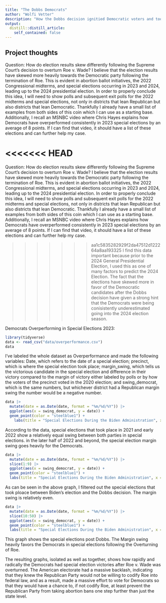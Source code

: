 ```yaml
---
title: "The Dobbs Democrats"
author: "Wolfi Vetter"
description: "How the Dobbs decision ignitied Democratic voters and took them to the polls"
output:
  distill::distill_article:
    self_contained: false
---
```




## Project thoughts


Question: How do election results skew differently following the Supreme Court's decision to overturn Roe v. Wade? I believe that the election results have skewed more heavily towards the Democratic party following the termination of Roe. This is evident in abortion ballot initiatives, the 2022 Congressional midterms, and special elections occurring in 2023 and 2024, leading up to the 2024 presidential election. In order to properly conclude this idea, I will need to show polls and subsequent exit polls for the 2022 midterms and special elections, not only in districts that lean Republican but also districts that lean Democratic. Thankfully I already have a small list of examples from both sides of this coin which I can use as a starting base. Additionally, I recall an MSNBC video where Chris Hayes explains how Democrats have overperformed consistently in 2023 special elections by an average of 8 points. If I can find that video, it should have a list of these elections and can further help my case.

<<<<<<< HEAD
=======

Question: How do election results skew differently following the Supreme Court's decision to overturn Roe v. Wade? I believe that the election results have skewed more heavily towards the Democratic party following the termination of Roe. This is evident in abortion ballot initiatives, the 2022 Congressional midterms, and special elections occurring in 2023 and 2024, leading up to the 2024 presidential election. In order to properly conclude this idea, I will need to show polls and subsequent exit polls for the 2022 midterms and special elections, not only in districts that lean Republican but also districts that lean Democratic. Thankfully I already have a small list of examples from both sides of this coin which I can use as a starting base. Additionally, I recall an MSNBC video where Chris Hayes explains how Democrats have overperformed consistently in 2023 special elections by an average of 8 points. If I can find that video, it should have a list of these elections and can further help my case.

>>>>>>> aa1c5835282929f2da47512d122264a8aa193325
I find this data important because prior to the 2024 General Presidential Election, I used this as one of many factors to predict the 2024 Election. The fact that the elections have skewed more in favor of the Democratic candidates after the Dobbs decision have given a strong hint that the Democrats were being conisistently underestimated going into the 2024 election season.

Democrats Overperforming in Special Elections 2023:



```r
library(tidyverse)
data <- read_csv("data/overperformance.csv")
data
```

I've labeled the whole dataset as Overperformance and made the following variables: Date, which refers to the date of a special election; precinct, which is where the special election took place; margin_swing, which tells us the victorious candidate in the special election and difference in their victory compared to the margin of victory either labeled by polls or by how the voters of the precinct voted in the 2020 election; and swing_democrat, which is the same numbers, but whichever district had a Republican margin swing the number would be a negative number.


```r
data |> 
  mutate(date = as.Date(date, format = "%m/%d/%Y")) |> 
  ggplot(aes(x = swing_democrat, y = date)) +
  geom_point(color = "steelblue1") +
    labs(title = "Special Elections During the Biden Administration", x = "Margin Swing of Precinct Relative to the 2020 Election", y = "Date of Special Election")
```

According to the data, special elections that took place in 2021 and early 2022 show a relatively equal swing between both parties in special elections. in the later half of 2022 and beyond, the special election margin swing goes heavily for the Democrats.

```r
data |> 
  mutate(date = as.Date(date, format = "%m/%d/%Y")) |> 
  slice(1:9) |> 
  ggplot(aes(x = swing_democrat, y = date)) +
  geom_point(color = "steelblue1") +
  labs(title = "Special Elections During the Biden Administration", x = "Margin Swing of Precinct Relative to the 2020 Election", y = "Special Elections Before the Dobbs Decision")
```
As can be seen in the above graph, I filtered out the special elections that took ploace between Biden's election and the Dobbs decision. The margin swing is relatively even.

```r
data |> 
  mutate(date = as.Date(date, format = "%m/%d/%Y")) |> 
  slice(10:50) |> 
  ggplot(aes(x = swing_democrat, y = date)) +
  geom_point(color = "steelblue1") +
  labs(title = "Special Elections During the Biden Administration", x = "Margin Swing of Precinct Relative to the 2020 Election", y = "Special Elections After the Dobbs Decision")
```
This graph shows the special elections post Dobbs. The Margin swing heavily favors the Democrats in special elections following the Overturning of Roe.


The resulting graphs, isolated as well as together, shows how rapidly and radically the Democrats had special election victories after Roe v. Wade was overturned. The American electorate had a massive backlash, indicating that they knew the Republican Party would not be willing to codify Roe into federal law, and as a result, made a massive effort to vote for Democrats so that they would have a chance to, if not codify Roe, at least prevent the Republican Party from taking abortion bans one step further than just the state level.
